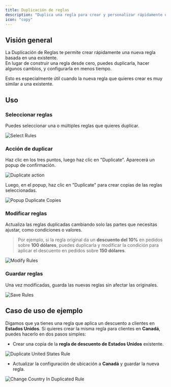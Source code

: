 ```yaml
---
title: Duplicación de reglas
description: "Duplica una regla para crear y personalizar rápidamente otras similares."
icon: "copy"
---
```


## Visión general

La Duplicación de Reglas te permite crear rápidamente una nueva regla basada en una existente.  
En lugar de construir una regla desde cero, puedes duplicarla, hacer algunos cambios, y configurarla en menos tiempo.  

Esto es especialmente útil cuando la nueva regla que quieres crear es muy similar a una existente.

## Uso
### Seleccionar reglas  
Puedes seleccionar una o múltiples reglas que quieres duplicar.  

<img
  src="/images/advanced/rule-duplication/select-rules.webp"
  alt="Select Rules"
/>

### Acción de duplicar 
Haz clic en los tres puntos, luego haz clic en "Duplicate". Aparecerá un popup de confirmación.

<img
  src="/images/advanced/rule-duplication/duplicate-action.webp"
  alt="Duplicate action"
/>

Luego, en el popup, haz clic en "Duplicate" para crear copias de las reglas seleccionadas.

<img
  src="/images/advanced/rule-duplication/popup-duplicate-copies.webp"
  alt="Popup Duplicate Copies"
/>

### Modificar reglas  
Actualiza las reglas duplicadas cambiando solo las partes que necesitas ajustar, como condiciones o valores.  

> Por ejemplo, si la regla original da un **descuento del 10%** en pedidos sobre **100 dólares**, puedes duplicarla y modificar la condición para aplicar el descuento en pedidos sobre **150 dólares**.

<img
  src="/images/advanced/rule-duplication/modify-rules.webp"
  alt="Modify Rules"
/>

### Guardar reglas  
Una vez modificadas, guarda las nuevas reglas sin afectar las originales.  

<img
  src="/images/advanced/rule-duplication/save-rules.webp"
  alt="Save Rules"
/>

## Caso de uso de ejemplo  
Digamos que ya tienes una regla que aplica un descuento a clientes en **Estados Unidos**. Si quieres crear la misma regla para clientes en **Canadá**, puedes hacerlo en dos pasos simples:

- Crear una copia de la **regla de descuento de Estados Unidos** existente. 

<img
  src="/images/advanced/rule-duplication/duplicate-united-states-rule.webp"
  alt="Duplicate United States Rule"
/>

- Actualizar la configuración de ubicación a **Canadá** y guardar la nueva regla.  

<img
  src="/images/advanced/rule-duplication/change-country-in-duplicated-rule.webp"
  alt="Change Country In Duplicated Rule"
/>
